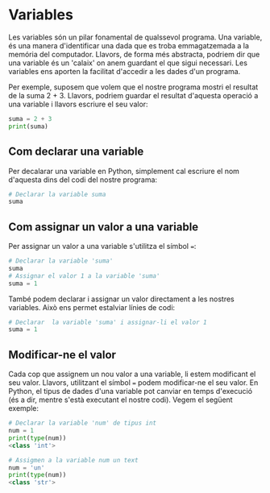 
# Variables

<Callout emoji="">
  Les variables són un pilar fonamental de qualssevol programa. Una variable, és una manera d'identificar una dada que es troba emmagatzemada a la memória del computador. Llavors, de forma més abstracta, podriem dir que una variable és un 'calaix' on anem guardant el que sigui necessari.
  Les variables ens aporten la facilitat d'accedir a les dades d'un programa.
</Callout>

Per exemple, suposem que volem que el nostre programa mostri el resultat de la suma 2 + 3. Llavors, podriem guardar el resultat d'aquesta operació a una variable i llavors escriure el seu valor:

```python
suma = 2 + 3
print(suma)
```

## Com declarar una variable
Per decalarar una variable en Python, simplement cal escriure el nom d'aquesta dins del codi del nostre programa:

```python
# Declarar la variable suma
suma 
```

## Com assignar un valor a una variable
Per assignar un valor a una variable s'utilitza el símbol `=`:

```python
# Declarar la variable 'suma'
suma 
# Assignar el valor 1 a la variable 'suma'
suma = 1
```

També podem declarar i assignar un valor directament a les nostres variables. Això ens permet estalviar línies de codi:
```python
# Declarar  la variable 'suma' i assignar-li el valor 1
suma = 1
```

## Modificar-ne el valor 
Cada cop que assignem un nou valor a una variable, li estem modificant el seu valor. Llavors, utilitzant el símbol `=` podem modificar-ne el seu valor.
<Callout type="warning">
  En Python, el tipus de dades d'una variable pot canviar en temps d'execució (és a dir, mentre s'està executant el nostre codi). Vegem el següent exemple:
</Callout>

  ```python
  # Declarar la variable 'num' de tipus int
  num = 1
  print(type(num))
  <class 'int'>

  # Assigmen a la variable num un text
  num = 'un'
  print(type(num))
  <class 'str'>
  
  ```